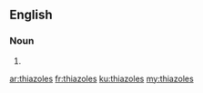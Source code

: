 ==English==

===Noun===
{{head|en|plural}}

# {{plural of|thiazole|lang=en|nocat=1}}

[[ar:thiazoles]]
[[fr:thiazoles]]
[[ku:thiazoles]]
[[my:thiazoles]]